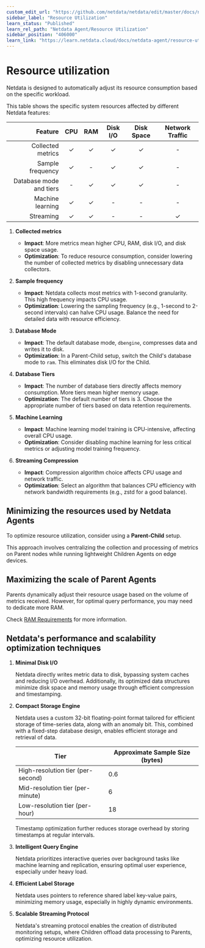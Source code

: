 ```yaml
---
custom_edit_url: "https://github.com/netdata/netdata/edit/master/docs/netdata-agent/sizing-netdata-agents/README.md"
sidebar_label: "Resource Utilization"
learn_status: "Published"
learn_rel_path: "Netdata Agent/Resource Utilization"
sidebar_position: "406000"
learn_link: "https://learn.netdata.cloud/docs/netdata-agent/resource-utilization/resource-utilization"
---
```


# Resource utilization

Netdata is designed to automatically adjust its resource consumption based on the specific workload.

This table shows the specific system resources affected by different Netdata features:

|                 Feature | CPU | RAM | Disk I/O | Disk Space | Network Traffic |
|------------------------:|:---:|:---:|:--------:|:----------:|:---------------:|
|       Collected metrics |  ✓  |  ✓  |    ✓     |     ✓      |        -        |
|        Sample frequency |  ✓  |  -  |    ✓     |     ✓      |        -        |
| Database mode and tiers |  -  |  ✓  |    ✓     |     ✓      |        -        |
|        Machine learning |  ✓  |  ✓  |    -     |     -      |        -        |
|               Streaming |  ✓  |  ✓  |    -     |     -      |        ✓        |

1. **Collected metrics**

    - **Impact**: More metrics mean higher CPU, RAM, disk I/O, and disk space usage.
    - **Optimization**: To reduce resource consumption, consider lowering the number of collected metrics by disabling unnecessary data collectors.

2. **Sample frequency**

    - **Impact**: Netdata collects most metrics with 1-second granularity. This high frequency impacts CPU usage.
    - **Optimization**: Lowering the sampling frequency (e.g., 1-second to 2-second intervals) can halve CPU usage. Balance the need for detailed data with resource efficiency.

3. **Database Mode**

    - **Impact**: The default database mode, `dbengine`, compresses data and writes it to disk.
    - **Optimization**: In a Parent-Child setup, switch the Child's database mode to `ram`. This eliminates disk I/O for the Child.

4. **Database Tiers**

    - **Impact**: The number of database tiers directly affects memory consumption. More tiers mean higher memory usage.
    - **Optimization**: The default number of tiers is 3. Choose the appropriate number of tiers based on data retention requirements.

5. **Machine Learning**

    - **Impact**: Machine learning model training is CPU-intensive, affecting overall CPU usage.
    - **Optimization**: Consider disabling machine learning for less critical metrics or adjusting model training frequency.

6. **Streaming Compression**

    - **Impact**: Compression algorithm choice affects CPU usage and network traffic.
    - **Optimization**: Select an algorithm that balances CPU efficiency with network bandwidth requirements (e.g., zstd for a good balance).

## Minimizing the resources used by Netdata Agents

To optimize resource utilization, consider using a **Parent-Child** setup.

This approach involves centralizing the collection and processing of metrics on Parent nodes while running lightweight Children Agents on edge devices.

## Maximizing the scale of Parent Agents

Parents dynamically adjust their resource usage based on the volume of metrics received. However, for optimal query performance, you may need to dedicate more RAM.

Check [RAM Requirements](/docs/netdata-agent/resource-utilization/ram) for more information.

## Netdata's performance and scalability optimization techniques

1. **Minimal Disk I/O**

   Netdata directly writes metric data to disk, bypassing system caches and reducing I/O overhead. Additionally, its optimized data structures minimize disk space and memory usage through efficient compression and timestamping.

2. **Compact Storage Engine**

   Netdata uses a custom 32-bit floating-point format tailored for efficient storage of time-series data, along with an anomaly bit. This, combined with a fixed-step database design, enables efficient storage and retrieval of data.

   | Tier                              | Approximate Sample Size (bytes) |
      |-----------------------------------|---------------------------------|
   | High-resolution tier (per-second) | 0.6                             |
   | Mid-resolution tier (per-minute)  | 6                               |
   | Low-resolution tier (per-hour)    | 18                              |

   Timestamp optimization further reduces storage overhead by storing timestamps at regular intervals.

3. **Intelligent Query Engine**

   Netdata prioritizes interactive queries over background tasks like machine learning and replication, ensuring optimal user experience, especially under heavy load.

4. **Efficient Label Storage**

   Netdata uses pointers to reference shared label key-value pairs, minimizing memory usage, especially in highly dynamic environments.

5. **Scalable Streaming Protocol**

   Netdata's streaming protocol enables the creation of distributed monitoring setups, where Children offload data processing to Parents, optimizing resource utilization.
